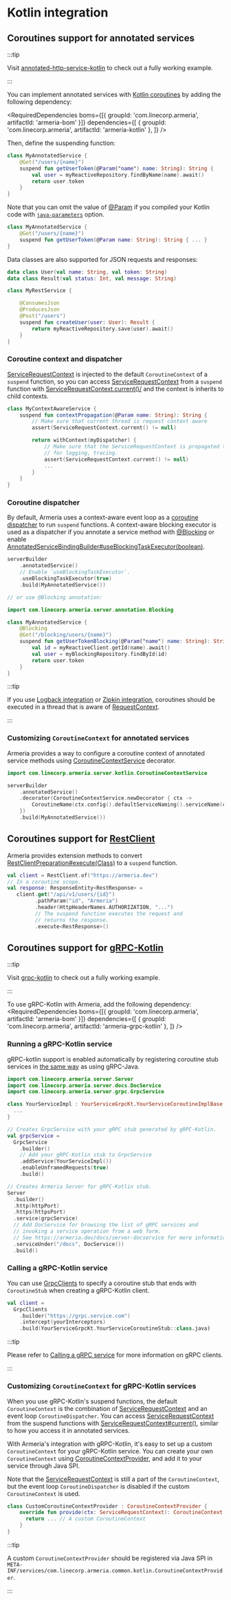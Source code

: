 
# Kotlin integration

## Coroutines support for annotated services

:::tip

Visit [annotated-http-service-kotlin](https://github.com/line/armeria/tree/main/examples/annotated-http-service-kotlin) to check out a fully working example.

:::

You can implement annotated services with [Kotlin coroutines](https://kotlinlang.org/docs/reference/coroutines-overview.html)
by adding the following dependency:

<RequiredDependencies
boms={[{ groupId: 'com.linecorp.armeria', artifactId: 'armeria-bom' }]}
dependencies={[
{ groupId: 'com.linecorp.armeria', artifactId: 'armeria-kotlin' },
]}
/>

Then, define the suspending function:

```kotlin
class MyAnnotatedService {
    @Get("/users/{name}")
    suspend fun getUserToken(@Param("name") name: String): String {
        val user = myReactiveRepository.findByName(name).await()
        return user.token
    }
}
```

Note that you can omit the value of [@Param](type) if you compiled your Kotlin code with [`java-parameters`](https://kotlinlang.org/docs/reference/compiler-reference.html#-java-parameters) option.

```kotlin
class MyAnnotatedService {
    @Get("/users/{name}")
    suspend fun getUserToken(@Param name: String): String { ... }
}
```

Data classes are also supported for JSON requests and responses:

```kotlin
data class User(val name: String, val token: String)
data class Result(val status: Int, val message: String)

class MyRestService {

    @ConsumesJson
    @ProducesJson
    @Post("/users")
    suspend fun createUser(user: User): Result {
        return myReactiveRepository.save(user).await()
    }
}
```

### Coroutine context and dispatcher

[ServiceRequestContext](type) is injected to the default `CoroutineContext` of a `suspend` function,
so you can access [ServiceRequestContext](type) from a `suspend` function with [ServiceRequestContext.current()/](type) 
and the context is inherits to child contexts.

```kotlin
class MyContextAwareService {
    suspend fun contextPropagation(@Param name: String): String {
        // Make sure that current thread is request context aware
        assert(ServiceRequestContext.current() != null)

        return withContext(myDispatcher) {
            // Make sure that the ServiceRequestContext is propagated to other CoroutineContext which is needed 
            // for logging, tracing.
            assert(ServiceRequestContext.current() != null)
            ...
        }
    }
}
```

### Coroutine dispatcher

By default, Armeria uses a context-aware event loop as a 
[coroutine dispatcher](https://kotlin.github.io/kotlinx.coroutines/kotlinx-coroutines-core/kotlinx.coroutines/-coroutine-dispatcher/) to run `suspend` functions.
A context-aware blocking executor is used as a dispatcher if you annotate a service method with
[@Blocking](type) or enable [AnnotatedServiceBindingBuilder#useBlockingTaskExecutor(boolean)](type).

```kotlin
serverBuilder
    .annotatedService()
    // Enable `useBlockingTaskExecutor`.
    .useBlockingTaskExecutor(true)
    .build(MyAnnotatedService())

// or use @Blocking annotation:

import com.linecorp.armeria.server.annotation.Blocking

class MyAnnotatedService {
    @Blocking
    @Get("/blocking/users/{name}")
    suspend fun getUserTokenBlocking(@Param("name") name: String): String {
        val id = myReactiveClient.getId(name).await()
        val user = myBlockingRepository.findById(id)
        return user.token
    }
}
```

:::tip

If you use [Logback integration](/docs/advanced-logging) or [Zipkin integration](/docs/advanced-zipkin),
coroutines should be executed in a thread that is aware of [RequestContext](type).

:::

### Customizing `CoroutineContext` for annotated services

Armeria provides a way to configure a coroutine context of annotated service methods
using [CoroutineContextService](type) decorator.

```kotlin
import com.linecorp.armeria.server.kotlin.CoroutineContextService

serverBuilder
    .annotatedService()
    .decorator(CoroutineContextService.newDecorator { ctx ->
        CoroutineName(ctx.config().defaultServiceNaming().serviceName(ctx) ?: "name")
    })
    .build(MyAnnotatedService())
```

## Coroutines support for [RestClient](type)

Armeria provides extension methods to convert [RestClientPreparation#execute(Class)](type) to a `suspend` function.

```kotlin
val client = RestClient.of("https://armeria.dev")
// In a coroutine scope.
val response: ResponseEntity<RestResponse> =
   client.get("/api/v1/users/{id}")
         .pathParam("id", "Armeria")
         .header(HttpHeaderNames.AUTHORIZATION, "...")
         // The suspend function executes the request and
         // returns the response.
         .execute<RestResponse>()
```

## Coroutines support for [gRPC-Kotlin](https://github.com/grpc/grpc-kotlin)

:::tip

Visit [grpc-kotlin](https://github.com/line/armeria/tree/main/examples/grpc-kotlin) to check out a fully working example.

:::

To use gRPC-Kotlin with Armeria, add the following dependency:
<RequiredDependencies
  boms={[{ groupId: 'com.linecorp.armeria', artifactId: 'armeria-bom' }]}
  dependencies={[
    { groupId: 'com.linecorp.armeria', artifactId: 'armeria-grpc-kotlin' },
  ]}
/>

### Running a gRPC-Kotlin service

gRPC-kotlin support is enabled automatically by registering coroutine stub services in
[the same way](/docs/server-grpc) as using gRPC-Java.

```kotlin
import com.linecorp.armeria.server.Server
import com.linecorp.armeria.server.docs.DocService
import com.linecorp.armeria.server.grpc.GrpcService

class YourServiceImpl : YourServiceGrpcKt.YourServiceCoroutineImplBase() {
  ...
}

// Creates GrpcService with your gRPC stub generated by gRPC-Kotlin.
val grpcService =
  GrpcService
    .builder()
    // Add your gRPC-Kotlin stub to GrpcService
    .addService(YourServiceImpl())
    .enableUnframedRequests(true)
    .build()

// Creates Armeria Server for gRPC-Kotlin stub.
Server
  .builder()
  .http(httpPort)
  .https(httpsPort)
  .service(grpcService)
  // Add DocService for browsing the list of gRPC services and 
  // invoking a service operation from a web form.
  // See https://armeria.dev/docs/server-docservice for more information.
  .serviceUnder("/docs", DocService())
  .build()
```

### Calling a gRPC-Kotlin service

You can use [GrpcClients](type) to specify a coroutine stub that ends with `CoroutineStub` when creating a 
gRPC-Kotlin client.

```kotlin
val client =
  GrpcClients
    .builder("https://grpc.service.com")
    .intercept(yourInterceptors)
    .build(YourServiceGrpcKt.YourServiceCoroutineStub::class.java)
```

:::tip

Please refer to [Calling a gRPC service](/docs/client-grpc) for more information on gRPC clients.

:::

### Customizing `CoroutineContext` for gRPC-Kotlin services

When you use gRPC-Kotlin's suspend functions, the default `CoroutineContext` is the combination of
[ServiceRequestContext](type) and an event loop `CoroutineDispatcher`. You can access 
[ServiceRequestContext](type) from the suspend functions with [ServiceRequestContext#current()](type), 
similar to how you access it in annotated services.

With Armeria's integration with gRPC-Kotlin, it's easy to set up a custom `CoroutineContext` for your
gRPC-Kotlin service. You can create your own `CoroutineContext` using [CoroutineContextProvider](type), and 
add it to your service through Java SPI.

Note that the [ServiceRequestContext](type) is still a part of the 
`CoroutineContext`, but the event loop `CoroutineDispatcher` is disabled if the custom `CoroutineContext`
is used.

```kotlin
class CustomCoroutineContextProvider : CoroutineContextProvider {
    override fun provide(ctx: ServiceRequestContext): CoroutineContext {
      return ... // A custom CoroutineContext
    }
}
```
:::tip

A custom `CoroutineContextProvider` should be registered via Java SPI in 
`META-INF/services/com.linecorp.armeria.common.kotlin.CoroutineContextProvider`.

:::
